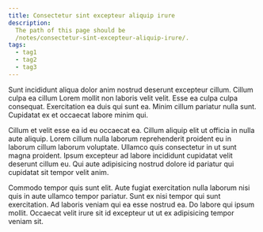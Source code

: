 ```yaml
---
title: Consectetur sint excepteur aliquip irure
description:
  The path of this page should be
  /notes/consectetur-sint-excepteur-aliquip-irure/.
tags:
  - tag1
  - tag2
  - tag3
---
```


Sunt incididunt aliqua dolor anim nostrud deserunt excepteur cillum. Cillum
culpa ea cillum Lorem mollit non laboris velit velit. Esse ea culpa culpa
consequat. Exercitation ea duis qui sunt ea. Minim cillum pariatur nulla sunt.
Cupidatat ex et occaecat labore minim qui.

Cillum et velit esse ea id eu occaecat ea. Cillum aliquip elit ut officia in
nulla aute aliquip. Lorem cillum nulla laborum reprehenderit proident eu in
laborum cillum laborum voluptate. Ullamco quis consectetur in ut sunt magna
proident. Ipsum excepteur ad labore incididunt cupidatat velit deserunt cillum
eu. Qui aute adipisicing nostrud dolore id pariatur qui cupidatat sit tempor
velit anim.

Commodo tempor quis sunt elit. Aute fugiat exercitation nulla laborum nisi quis
in aute ullamco tempor pariatur. Sunt ex nisi tempor qui sunt exercitation. Ad
laboris veniam qui ea esse nostrud ea. Do labore qui ipsum mollit. Occaecat
velit irure sit id excepteur ut ut ex adipisicing tempor veniam sit.
